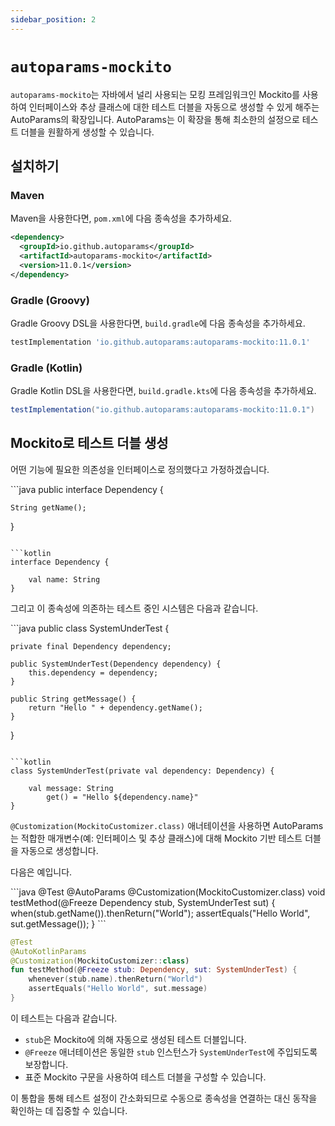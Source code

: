 ```yaml
---
sidebar_position: 2
---
```



# `autoparams-mockito`

`autoparams-mockito`는 자바에서 널리 사용되는 모킹 프레임워크인 Mockito를 사용하여 인터페이스와 추상 클래스에 대한 테스트 더블을 자동으로 생성할 수 있게 해주는 AutoParams의 확장입니다. AutoParams는 이 확장을 통해 최소한의 설정으로 테스트 더블을 원활하게 생성할 수 있습니다.

## 설치하기

### Maven

Maven을 사용한다면, `pom.xml`에 다음 종속성을 추가하세요.

```xml
<dependency>
  <groupId>io.github.autoparams</groupId>
  <artifactId>autoparams-mockito</artifactId>
  <version>11.0.1</version>
</dependency>
```

### Gradle (Groovy)

Gradle Groovy DSL을 사용한다면, `build.gradle`에 다음 종속성을 추가하세요.

```gradle
testImplementation 'io.github.autoparams:autoparams-mockito:11.0.1'
```

### Gradle (Kotlin)

Gradle Kotlin DSL을 사용한다면, `build.gradle.kts`에 다음 종속성을 추가하세요.

```gradle
testImplementation("io.github.autoparams:autoparams-mockito:11.0.1")
```

## Mockito로 테스트 더블 생성

어떤 기능에 필요한 의존성을 인터페이스로 정의했다고 가정하겠습니다.

<JavaKotlinCodeBlock>
```java
public interface Dependency {

    String getName();
}
```

```kotlin
interface Dependency {

    val name: String
}
```
</JavaKotlinCodeBlock>

그리고 이 종속성에 의존하는 테스트 중인 시스템은 다음과 같습니다.

<JavaKotlinCodeBlock>
```java
public class SystemUnderTest {

    private final Dependency dependency;

    public SystemUnderTest(Dependency dependency) {
        this.dependency = dependency;
    }

    public String getMessage() {
        return "Hello " + dependency.getName();
    }
}
```

```kotlin
class SystemUnderTest(private val dependency: Dependency) {

    val message: String
        get() = "Hello ${dependency.name}"
}
```
</JavaKotlinCodeBlock>

`@Customization(MockitoCustomizer.class)` 애너테이션을 사용하면 AutoParams는 적합한 매개변수(예: 인터페이스 및 추상 클래스)에 대해 Mockito 기반 테스트 더블을 자동으로 생성합니다.

다음은 예입니다.

<JavaKotlinCodeBlock>
```java
@Test
@AutoParams
@Customization(MockitoCustomizer.class)
void testMethod(@Freeze Dependency stub, SystemUnderTest sut) {
    when(stub.getName()).thenReturn("World");
    assertEquals("Hello World", sut.getMessage());
}
```

```kotlin
@Test
@AutoKotlinParams
@Customization(MockitoCustomizer::class)
fun testMethod(@Freeze stub: Dependency, sut: SystemUnderTest) {
    whenever(stub.name).thenReturn("World")
    assertEquals("Hello World", sut.message)
}
```
</JavaKotlinCodeBlock>

이 테스트는 다음과 같습니다.

- `stub`은 Mockito에 의해 자동으로 생성된 테스트 더블입니다.
- `@Freeze` 애너테이션은 동일한 `stub` 인스턴스가 `SystemUnderTest`에 주입되도록 보장합니다.
- 표준 Mockito 구문을 사용하여 테스트 더블을 구성할 수 있습니다.

이 통합을 통해 테스트 설정이 간소화되므로 수동으로 종속성을 연결하는 대신 동작을 확인하는 데 집중할 수 있습니다.
